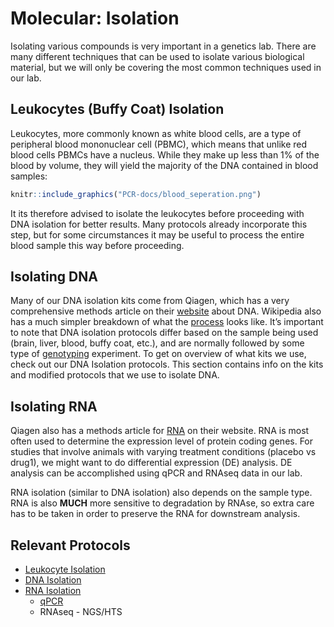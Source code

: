 # Molecular: Isolation

Isolating various compounds is very important in a genetics lab.  There are many different techniques that
can be used to isolate various biological material, but we will only be covering the most common
techniques used in our lab.

## Leukocytes (Buffy Coat) Isolation

Leukocytes, more commonly known as white blood cells, are a type of peripheral blood mononuclear cell (PBMC), which means that unlike red blood cells PBMCs have a nucleus.  While they make up less than 1% of the blood by volume, they will yield the majority of the DNA contained in blood samples:

```r
knitr::include_graphics("PCR-docs/blood_seperation.png") 
```

It its therefore advised to isolate the leukocytes before proceeding with DNA isolation for better results.  Many protocols already incorporate this step, but for some circumstances it may be useful to process the entire blood sample this way before proceeding.

## Isolating DNA

Many of our DNA isolation kits come from Qiagen, which has a very comprehensive methods article on their [website](https://www.qiagen.com/us/resources/molecular-biology-methods/dna/) about DNA.  Wikipedia also has a much simpler breakdown of what the [process](https://en.wikipedia.org/wiki/DNA_extraction) looks like.  It's important to note that DNA isolation protocols differ based on the sample being used (brain, liver, blood, buffy coat, etc.), and are normally followed by some type of [genotyping](#molecular_genotyping) experiment.  To get on overview of what kits we use, check out our DNA Isolation protocols.  This section contains info on the kits and modified protocols that we use to isolate DNA.

## Isolating RNA

Qiagen also has a methods article for [RNA](https://www.qiagen.com/us/resources/molecular-biology-methods/rna/) on their website.  RNA is most often used to determine the expression level of protein coding genes.  For studies that involve animals with varying treatment conditions (placebo vs drug1), we might want to do differential expression (DE) analysis.  DE analysis can be accomplished using qPCR and RNAseq data in our lab.

RNA isolation (similar to DNA isolation) also depends on the sample type.  RNA is also __MUCH__ more sensitive to degradation by RNAse, so extra care has to be taken in order to preserve the RNA for downstream analysis.

## Relevant Protocols

* [Leukocyte Isolation](#leukocyte_isolation)
* [DNA Isolation](#dna_isolation)
* [RNA Isolation](#rna_isolation)
  * [qPCR](#qpcr_protocol)
  * RNAseq - NGS/HTS
